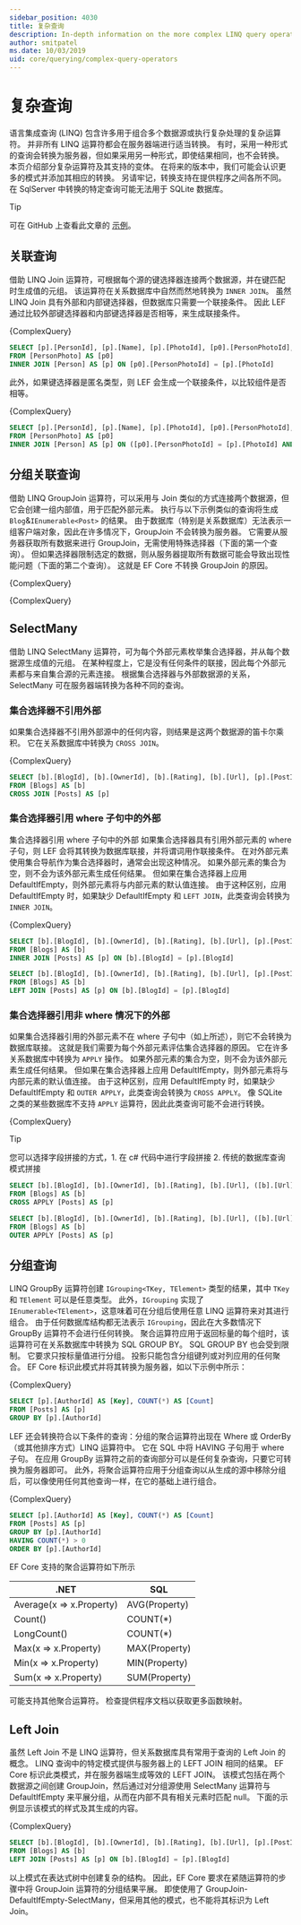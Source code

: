 ```yaml
---
sidebar_position: 4030
title: 复杂查询
description: In-depth information on the more complex LINQ query operators when using Entity Framework Core
author: smitpatel
ms.date: 10/03/2019
uid: core/querying/complex-query-operators
---
```




# 复杂查询

语言集成查询 (LINQ) 包含许多用于组合多个数据源或执行复杂处理的复杂运算符。 并非所有 LINQ 运算符都会在服务器端进行适当转换。 有时，采用一种形式的查询会转换为服务器，但如果采用另一种形式，即使结果相同，也不会转换。 本页介绍部分复杂运算符及其支持的变体。 在将来的版本中，我们可能会认识更多的模式并添加其相应的转换。 另请牢记，转换支持在提供程序之间各所不同。 在 SqlServer 中转换的特定查询可能无法用于 SQLite 数据库。

> [!TIP]
可在 GitHub 上查看此文章的 [示例](https://github.com/dotnet/EntityFramework.Docs/tree/main/samples/core/Querying/ComplexQuery)。
> 

## 关联查询

借助 LINQ Join 运算符，可根据每个源的键选择器连接两个数据源，并在键匹配时生成值的元组。 该运算符在关系数据库中自然而然地转换为 `INNER JOIN`。 虽然 LINQ Join 具有外部和内部键选择器，但数据库只需要一个联接条件。 因此 LEF 通过比较外部键选择器和内部键选择器是否相等，来生成联接条件。

<CodeSnippets title="C#" language="csharp" fragment="Join" showLineNumbers>{ComplexQuery}</CodeSnippets>

```sql title=SQL
SELECT [p].[PersonId], [p].[Name], [p].[PhotoId], [p0].[PersonPhotoId], [p0].[Caption], [p0].[Photo]
FROM [PersonPhoto] AS [p0]
INNER JOIN [Person] AS [p] ON [p0].[PersonPhotoId] = [p].[PhotoId]
```

此外，如果键选择器是匿名类型，则 LEF 会生成一个联接条件，以比较组件是否相等。

<CodeSnippets title="C#" language="csharp" fragment="JoinComposite" showLineNumbers>{ComplexQuery}</CodeSnippets>

```sql title=SQL
SELECT [p].[PersonId], [p].[Name], [p].[PhotoId], [p0].[PersonPhotoId], [p0].[Caption], [p0].[Photo]
FROM [PersonPhoto] AS [p0]
INNER JOIN [Person] AS [p] ON ([p0].[PersonPhotoId] = [p].[PhotoId] AND ([p0].[Caption] = N'SN'))
```

## 分组关联查询

借助 LINQ GroupJoin 运算符，可以采用与 Join 类似的方式连接两个数据源，但它会创建一组内部值，用于匹配外部元素。 执行与以下示例类似的查询将生成 `Blog`&`IEnumerable<Post>` 的结果。 由于数据库（特别是关系数据库）无法表示一组客户端对象，因此在许多情况下，GroupJoin 不会转换为服务器。 它需要从服务器获取所有数据来进行 GroupJoin，无需使用特殊选择器（下面的第一个查询）。 但如果选择器限制选定的数据，则从服务器提取所有数据可能会导致出现性能问题（下面的第二个查询）。 这就是 EF Core 不转换 GroupJoin 的原因。

<CodeSnippets title="C#" language="csharp" fragment="GroupJoin" showLineNumbers>{ComplexQuery}</CodeSnippets>

<CodeSnippets title="C#" language="csharp" fragment="GroupJoinComposed" showLineNumbers>{ComplexQuery}</CodeSnippets>

## SelectMany

借助 LINQ SelectMany 运算符，可为每个外部元素枚举集合选择器，并从每个数据源生成值的元组。 在某种程度上，它是没有任何条件的联接，因此每个外部元素都与来自集合源的元素连接。 根据集合选择器与外部数据源的关系，SelectMany 可在服务器端转换为各种不同的查询。

### 集合选择器不引用外部

如果集合选择器不引用外部源中的任何内容，则结果是这两个数据源的笛卡尔乘积。 它在关系数据库中转换为 `CROSS JOIN`。

<CodeSnippets title="C#" language="csharp" fragment="SelectManyConvertedToCrossJoin" showLineNumbers>{ComplexQuery}</CodeSnippets>

```sql title=SQL
SELECT [b].[BlogId], [b].[OwnerId], [b].[Rating], [b].[Url], [p].[PostId], [p].[AuthorId], [p].[BlogId], [p].[Content], [p].[Rating], [p].[Title]
FROM [Blogs] AS [b]
CROSS JOIN [Posts] AS [p]
```

### 集合选择器引用 where 子句中的外部

集合选择器引用 where 子句中的外部
如果集合选择器具有引用外部元素的 where 子句，则 LEF 会将其转换为数据库联接，并将谓词用作联接条件。 在对外部元素使用集合导航作为集合选择器时，通常会出现这种情况。 如果外部元素的集合为空，则不会为该外部元素生成任何结果。 但如果在集合选择器上应用 DefaultIfEmpty，则外部元素将与内部元素的默认值连接。 由于这种区别，应用 DefaultIfEmpty 时，如果缺少 DefaultIfEmpty 和 `LEFT JOIN`，此类查询会转换为 `INNER JOIN`。

<CodeSnippets title="C#" language="csharp" fragment="SelectManyConvertedToJoin" showLineNumbers>{ComplexQuery}</CodeSnippets>

```sql title=SQL
SELECT [b].[BlogId], [b].[OwnerId], [b].[Rating], [b].[Url], [p].[PostId], [p].[AuthorId], [p].[BlogId], [p].[Content], [p].[Rating], [p].[Title]
FROM [Blogs] AS [b]
INNER JOIN [Posts] AS [p] ON [b].[BlogId] = [p].[BlogId]

SELECT [b].[BlogId], [b].[OwnerId], [b].[Rating], [b].[Url], [p].[PostId], [p].[AuthorId], [p].[BlogId], [p].[Content], [p].[Rating], [p].[Title]
FROM [Blogs] AS [b]
LEFT JOIN [Posts] AS [p] ON [b].[BlogId] = [p].[BlogId]
```

### 集合选择器引用非 where 情况下的外部

如果集合选择器引用的外部元素不在 where 子句中（如上所述），则它不会转换为数据库联接。 这就是我们需要为每个外部元素评估集合选择器的原因。 它在许多关系数据库中转换为 `APPLY` 操作。 如果外部元素的集合为空，则不会为该外部元素生成任何结果。 但如果在集合选择器上应用 DefaultIfEmpty，则外部元素将与内部元素的默认值连接。 由于这种区别，应用 DefaultIfEmpty 时，如果缺少 DefaultIfEmpty 和 `OUTER APPLY`，此类查询会转换为 `CROSS APPLY`。 像 SQLite 之类的某些数据库不支持 `APPLY` 运算符，因此此类查询可能不会进行转换。


<CodeSnippets title="C#" language="csharp" fragment="SelectManyConvertedToApply" showLineNumbers>{ComplexQuery}</CodeSnippets>

> [!TIP]
您可以选择字段拼接的方式，1. 在 c# 代码中进行字段拼接 2. 传统的数据库查询模式拼接

```sql title=SQL
SELECT [b].[BlogId], [b].[OwnerId], [b].[Rating], [b].[Url], ([b].[Url] + N'=>') + [p].[Title] AS [p]
FROM [Blogs] AS [b]
CROSS APPLY [Posts] AS [p]

SELECT [b].[BlogId], [b].[OwnerId], [b].[Rating], [b].[Url], ([b].[Url] + N'=>') + [p].[Title] AS [p]
FROM [Blogs] AS [b]
OUTER APPLY [Posts] AS [p]
```

> 

## 分组查询

LINQ GroupBy 运算符创建 `IGrouping<TKey, TElement>` 类型的结果，其中 `TKey` 和 `TElement` 可以是任意类型。 此外，`IGrouping` 实现了 `IEnumerable<TElement>`，这意味着可在分组后使用任意 LINQ 运算符来对其进行组合。 由于任何数据库结构都无法表示 `IGrouping`，因此在大多数情况下 GroupBy 运算符不会进行任何转换。 聚合运算符应用于返回标量的每个组时，该运算符可在关系数据库中转换为 SQL GROUP BY。 SQL GROUP BY 也会受到限制。 它要求只按标量值进行分组。 投影只能包含分组键列或对列应用的任何聚合。 EF Core 标识此模式并将其转换为服务器，如以下示例中所示：

<CodeSnippets title="C#" language="csharp" fragment="GroupBy" showLineNumbers>{ComplexQuery}</CodeSnippets>


```sql title=SQL
SELECT [p].[AuthorId] AS [Key], COUNT(*) AS [Count]
FROM [Posts] AS [p]
GROUP BY [p].[AuthorId]
```

LEF 还会转换符合以下条件的查询：分组的聚合运算符出现在 Where 或 OrderBy（或其他排序方式）LINQ 运算符中。 它在 SQL 中将 HAVING 子句用于 where 子句。 在应用 GroupBy 运算符之前的查询部分可以是任何复杂查询，只要它可转换为服务器即可。 此外，将聚合运算符应用于分组查询以从生成的源中移除分组后，可以像使用任何其他查询一样，在它的基础上进行组合。

<CodeSnippets title="C#" language="csharp" fragment="GroupByFilter" showLineNumbers>{ComplexQuery}</CodeSnippets>


```sql title=SQL
SELECT [p].[AuthorId] AS [Key], COUNT(*) AS [Count]
FROM [Posts] AS [p]
GROUP BY [p].[AuthorId]
HAVING COUNT(*) > 0
ORDER BY [p].[AuthorId]
```

EF Core 支持的聚合运算符如下所示

.NET                     | SQL
------------------------ | ---
Average(x => x.Property) | AVG(Property)
Count()                  | COUNT(*)
LongCount()              | COUNT(*)
Max(x => x.Property)     | MAX(Property)
Min(x => x.Property)     | MIN(Property)
Sum(x => x.Property)     | SUM(Property)

可能支持其他聚合运算符。 检查提供程序文档以获取更多函数映射。

## Left Join

虽然 Left Join 不是 LINQ 运算符，但关系数据库具有常用于查询的 Left Join 的概念。 LINQ 查询中的特定模式提供与服务器上的 LEFT JOIN 相同的结果。 EF Core 标识此类模式，并在服务器端生成等效的 LEFT JOIN。 该模式包括在两个数据源之间创建 GroupJoin，然后通过对分组源使用 SelectMany 运算符与 DefaultIfEmpty 来平展分组，从而在内部不具有相关元素时匹配 null。 下面的示例显示该模式的样式及其生成的内容。

<CodeSnippets title="C#" language="csharp" fragment="LeftJoin" showLineNumbers>{ComplexQuery}</CodeSnippets>


```sql title=SQL
SELECT [b].[BlogId], [b].[OwnerId], [b].[Rating], [b].[Url], [p].[PostId], [p].[AuthorId], [p].[BlogId], [p].[Content], [p].[Rating], [p].[Title]
FROM [Blogs] AS [b]
LEFT JOIN [Posts] AS [p] ON [b].[BlogId] = [p].[BlogId]
```

以上模式在表达式树中创建复杂的结构。 因此，EF Core 要求在紧随运算符的步骤中将 GroupJoin 运算符的分组结果平展。 即使使用了 GroupJoin-DefaultIfEmpty-SelectMany，但采用其他的模式，也不能将其标识为 Left Join。

